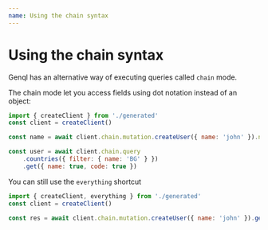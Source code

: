 ```yaml
---
name: Using the chain syntax
---
```


# Using the chain syntax

Genql has an alternative way of executing queries called `chain` mode.

The chain mode let you access fields using dot notation instead of an object:

```js
import { createClient } from './generated'
const client = createClient()

const name = await client.chain.mutation.createUser({ name: 'john' }).name.get()

const user = await client.chain.query
    .countries({ filter: { name: 'BG' } })
    .get({ name: true, code: true })
```

You can still use the `everything` shortcut

```js
import { createClient, everything } from './generated'
const client = createClient()

const res = await client.chain.mutation.createUser({ name: 'john' }).get({ ...everything })
```

